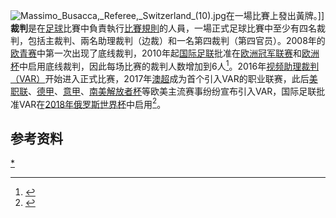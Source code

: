 {{expand|time=2013-07-06T06:01:55+00:00}}
{{noteTA
|G1=Football}}
[[Image:Massimo_Busacca,_Referee,_Switzerland_(10).jpg|thumb]]在一場比賽上發出黃牌。]]
'''裁判'''是在[[足球|足球]]比賽中負責執行[[足球比賽規則|比賽規則]]的人員，一場正式足球比賽中至少有四名裁判，包括主裁判、兩名助理裁判（边裁）和一名第四裁判（第四官员）。2008年的[[欧青赛|欧青赛]]中第一次出现了底线裁判，2010年起[[国际足联|国际足联]]批准在[[欧洲冠军联赛|欧洲冠军联赛]]和[[欧洲足球锦标赛|欧洲杯]]中启用底线裁判，因此每场比赛的裁判人数增加到6人<ref>{{Cite web|url=http://sports.huanqiu.com/gdsports/2017-08/11166511.html|title=亚冠中国德比首现底线裁判 贺惯争论被判黄牌_体育_环球网|accessdate=2018-09-25|work=sports.huanqiu.com}}</ref>。2016年[[視頻助理裁判|视频助理裁判（VAR）]]开始进入正式比赛，2017年[[澳大利亞職業足球聯賽|澳超]]成为首个引入VAR的职业联赛，此后[[美國職業足球大聯盟|美职联]]、[[德国足球甲级联赛|德甲]]、[[意大利足球甲级联赛|意甲]]、[[南美解放者杯|南美解放者杯]]等欧美主流赛事纷纷宣布引入VAR，国际足联批准VAR在[[2018年俄羅斯世界盃|2018年俄罗斯世界杯]]中启用<ref>{{Cite web|url=http://sports.cctv.com/2018/03/17/ARTIRHmYjUfpBTcMIfoafy0j180317.shtml|title=创历史！FIFA官宣：2018世界杯使用视频助理裁判_体育_央视网(cctv.com)|accessdate=2018-09-25|last=卢芳菲|work=sports.cctv.com}}</ref>。

== 参考资料 ==
{{Reflist}}

{{足球職位}}

[[Category:足球裁判|*]]
